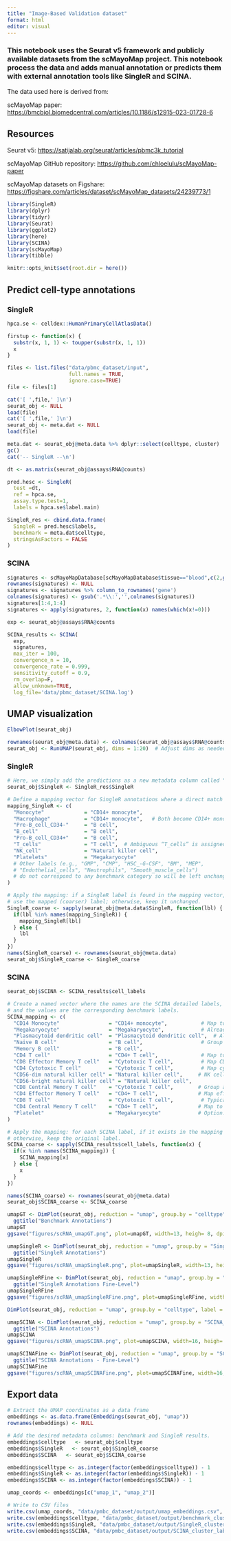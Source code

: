```yaml
---
title: "Image-Based Validation dataset"
format: html
editor: visual
---
```


### This notebook uses the Seurat v5 framework and publicly available datasets from the scMayoMap project. This notebook process the data and adds manual annotation or predicts them with external annotation tools like SingleR and SCINA.

The data used here is derived from:

scMayoMap paper: <https://bmcbiol.biomedcentral.com/articles/10.1186/s12915-023-01728-6>

## Resources

Seurat v5: <https://satijalab.org/seurat/articles/pbmc3k_tutorial>

scMayoMap GitHub repository: <https://github.com/chloelulu/scMayoMap-paper>

scMayoMap datasets on Figshare: <https://figshare.com/articles/dataset/scMayoMap_datasets/24239773/1>

```r
library(SingleR)
library(dplyr)
library(tidyr)
library(Seurat)
library(ggplot2)
library(here)
library(SCINA)
library(scMayoMap)
library(tibble)
```

```r
knitr::opts_knit$set(root.dir = here())
```

## Predict cell-type annotations

### SingleR

```r
hpca.se <- celldex::HumanPrimaryCellAtlasData()
```

```r
firstup <- function(x) {
  substr(x, 1, 1) <- toupper(substr(x, 1, 1))
  x
}
```

```r
files <- list.files("data/pbmc_dataset/input",
                    full.names = TRUE, 
                    ignore.case=TRUE)
file <- files[1]
```

```r
cat('[ ',file,' ]\n')
seurat_obj <- NULL
load(file)
cat('[ ',file,' ]\n')
seurat_obj <- meta.dat <- NULL
load(file)

meta.dat <- seurat_obj@meta.data %>% dplyr::select(celltype, cluster)
gc()
cat('-- SingleR --\n')

dt <- as.matrix(seurat_obj@assays$RNA@counts)
```

```r
pred.hesc <- SingleR(
  test =dt, 
  ref = hpca.se, 
  assay.type.test=1, 
  labels = hpca.se$label.main)
```

```r
SingleR_res <- cbind.data.frame(
  SingleR = pred.hesc$labels, 
  benchmark = meta.dat$celltype,
  stringsAsFactors = FALSE
)
```

### SCINA

```r
signatures <- scMayoMapDatabase[scMayoMapDatabase$tissue=="blood",c(2,grep('^blood',colnames(scMayoMapDatabase)))]
rownames(signatures) <- NULL
signatures <- signatures %>% column_to_rownames('gene')
colnames(signatures) <- gsub('.*\\:','',colnames(signatures))
signatures[1:4,1:4]
signatures <- apply(signatures, 2, function(x) names(which(x!=0)))
```

```r
exp <- seurat_obj@assays$RNA@counts

SCINA_results <- SCINA(
  exp, 
  signatures, 
  max_iter = 100, 
  convergence_n = 10, 
  convergence_rate = 0.999, 
  sensitivity_cutoff = 0.9, 
  rm_overlap=F, 
  allow_unknown=TRUE, 
  log_file='data/pbmc_dataset/SCINA.log')

```

## UMAP visualization

```r
ElbowPlot(seurat_obj)
```

```r
rownames(seurat_obj@meta.data) <- colnames(seurat_obj@assays$RNA@counts)
seurat_obj <- RunUMAP(seurat_obj, dims = 1:20)  # Adjust dims as needed.
```

### SingleR

```r
# Here, we simply add the predictions as a new metadata column called "SingleR".
seurat_obj$SingleR <- SingleR_res$SingleR

# Define a mapping vector for SingleR annotations where a direct match exists:
mapping_SingleR <- c(
  "Monocyte"             = "CD14+ monocyte",
  "Macrophage"           = "CD14+ monocyte",   # Both become CD14+ monocyte.
  "Pre-B_cell_CD34-"     = "B cell",
  "B_cell"               = "B cell",
  "Pro-B_cell_CD34+"     = "B cell",
  "T_cells"              = "T cell",  # Ambiguous “T_cells” is assigned to Cytotoxic T cell.
  "NK_cell"              = "Natural killer cell",
  "Platelets"            = "Megakaryocyte"
  # Other labels (e.g., "GMP", "CMP", "HSC_-G-CSF", "BM", "MEP",
  # "Endothelial_cells", "Neutrophils", "Smooth_muscle_cells")
  # do not correspond to any benchmark category so will be left unchanged.
)
```

```r
# Apply the mapping: if a SingleR label is found in the mapping vector,
# use the mapped (coarser) label; otherwise, keep it unchanged.
SingleR_coarse <- sapply(seurat_obj@meta.data$SingleR, function(lbl) {
  if(lbl %in% names(mapping_SingleR)) {
    mapping_SingleR[lbl]
  } else {
    lbl
  }
})
names(SingleR_coarse) <- rownames(seurat_obj@meta.data)
seurat_obj$SingleR_coarse <- SingleR_coarse
```

### SCINA

```r
seurat_obj$SCINA <- SCINA_results$cell_labels

# Create a named vector where the names are the SCINA detailed labels,
# and the values are the corresponding benchmark labels.
SCINA_mapping <- c(
  "CD14 Monocyte"                = "CD14+ monocyte",           # Map to CD14+ monocyte
  "Megakaryocyte"                = "Megakaryocyte",            # Already matching
  "Plasmacytoid dendritic cell"  = "Plasmacytoid dendritic cell",  # Already matching
  "Naive B cell"                 = "B cell",                   # Group both naive and memory B cells into B cell
  "Memory B cell"                = "B cell",
  "CD4 T cell"                   = "CD4+ T cell",              # Map to CD4+ T cell (benchmark uses a plus sign)
  "CD8 Effector Memory T cell"   = "Cytotoxic T cell",         # Map CD8 memory to cytotoxic T cell group
  "CD4 Cytotoxic T cell"         = "Cytotoxic T cell",         # Map cytotoxic phenotype to Cytotoxic T cell
  "CD56-dim natural killer cell" = "Natural killer cell",     # NK cell subsets unified
  "CD56-bright natural killer cell" = "Natural killer cell",
  "CD8 Central Memory T cell"    = "Cytotoxic T cell",        # Group all CD8 T cells as Cytotoxic T cells
  "CD4 Effector Memory T cell"   = "CD4+ T cell",             # Map effector memory to CD4+ T cell
  "CD8 T cell"                   = "Cytotoxic T cell",         # Typical CD8 T cell are cytotoxic
  "CD4 Central Memory T cell"    = "CD4+ T cell",             # Map to CD4+ T cell
  "Platelet"                     = "Megakaryocyte"            # Option: map Platelet to Megakaryocyte (if you want to merge platelet lineage)
)
```

```r
# Apply the mapping: for each SCINA label, if it exists in the mapping table, replace it;
# otherwise, keep the original label.
SCINA_coarse <- sapply(SCINA_results$cell_labels, function(x) {
  if(x %in% names(SCINA_mapping)) {
    SCINA_mapping[x]
  } else {
    x
  }
})

names(SCINA_coarse) <- rownames(seurat_obj@meta.data)
seurat_obj$SCINA_coarse <- SCINA_coarse
```

```r
umapGT <- DimPlot(seurat_obj, reduction = "umap", group.by = "celltype", label = TRUE) + 
  ggtitle("Benchmark Annotations")
umapGT
ggsave("figures/scRNA_umapGT.png", plot=umapGT, width=13, heigh= 8, dpi=900)

umapSingleR <- DimPlot(seurat_obj, reduction = "umap", group.by = "SingleR_coarse", label = TRUE) + 
  ggtitle("SingleR Annotations")
umapSingleR
ggsave("figures/scRNA_umapSingleR.png", plot=umapSingleR, width=13, heigh= 8, dpi=900)

umapSingleRFine <- DimPlot(seurat_obj, reduction = "umap", group.by = "SingleR", label = TRUE) + 
  ggtitle("SingleR Annotations Fine-Level")
umapSingleRFine
ggsave("figures/scRNA_umapSingleRFine.png", plot=umapSingleRFine, width=13, heigh= 8, dpi=900)

```

```r
DimPlot(seurat_obj, reduction = "umap", group.by = "celltype", label = TRUE) + ggtitle("Benchmark Annotations")

umapSCINA <- DimPlot(seurat_obj, reduction = "umap", group.by = "SCINA_coarse", label = TRUE) +
  ggtitle("SCINA Annotations")
umapSCINA
ggsave("figures/scRNA_umapSCINA.png", plot=umapSCINA, width=16, heigh= 8, dpi=900)

umapSCINAFine <- DimPlot(seurat_obj, reduction = "umap", group.by = "SCINA", label = TRUE) +
  ggtitle("SCINA Annotations - Fine-Level")
umapSCINAFine
ggsave("figures/scRNA_umapSCINAFine.png", plot=umapSCINAFine, width=16, heigh= 8, dpi=900)

```

## Export data

```r
# Extract the UMAP coordinates as a data frame
embeddings <- as.data.frame(Embeddings(seurat_obj, "umap"))
rownames(embeddings) <- NULL
```

```r
# Add the desired metadata columns: benchmark and SingleR results.
embeddings$celltype   <- seurat_obj$celltype
embeddings$SingleR   <- seurat_obj$SingleR_coarse
embeddings$SCINA   <- seurat_obj$SCINA_coarse

embeddings$celltype <- as.integer(factor(embeddings$celltype)) - 1
embeddings$SingleR <- as.integer(factor(embeddings$SingleR)) - 1
embeddings$SCINA <- as.integer(factor(embeddings$SCINA)) - 1

umap_coords <- embeddings[c("umap_1", "umap_2")]
```

```r
# Write to CSV files
write.csv(umap_coords, "data/pmbc_dataset/output/umap_embeddings.csv", row.names = FALSE)
write.csv(embeddings$celltype, "data/pmbc_dataset/output/benchmark_cluster_labels.csv", row.names = FALSE)
write.csv(embeddings$SingleR, "data/pmbc_dataset/output/SingleR_cluster_labels.csv", row.names = FALSE)
write.csv(embeddings$SCINA, "data/pmbc_dataset/output/SCINA_cluster_labels.csv", row.names = FALSE)

```
